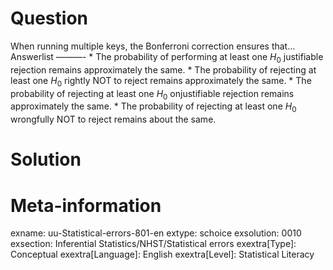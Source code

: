 Question
========
  
When running multiple keys, the Bonferroni correction ensures that... 
Answerlist
----------
* The probability of performing at least one $H_0$ justifiable rejection remains approximately the same.
* The probability of rejecting at least one $H_0$ rightly NOT to reject remains approximately the same.
* The probability of rejecting at least one $H_0$ onjustifiable rejection remains approximately the same.
* The probability of rejecting at least one $H_0$ wrongfully NOT to reject remains about the same.


Solution
========

Meta-information
================
exname: uu-Statistical-errors-801-en
extype: schoice
exsolution: 0010
exsection: Inferential Statistics/NHST/Statistical errors
exextra[Type]: Conceptual
exextra[Language]: English
exextra[Level]: Statistical Literacy
